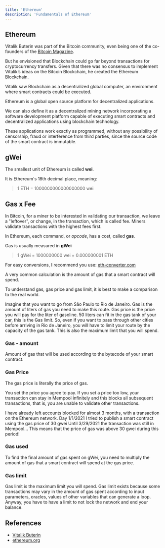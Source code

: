 ```yaml
---
title: 'Ethereum'
description: 'Fundamentals of Ethereum'
---
```


## Ethereum

Vitalik Buterin was part of the Bitcoin community,
even being one of the co-founders of the [Bitcoin Magazine](https://bitcoinmagazine.com/).

But he envisioned that Blockchain could go far beyond transactions for cryptocurrency transfers.
Given that there was no consensus to implement Vitalik’s ideas on the Bitcoin Blockchain,
he created the Ethereum Blockchain.

Vitalik saw Blockchain as a decentralized global computer,
an environment where smart contracts could be executed.

Ethereum is a global open source platform for decentralized applications.

We can also define it as a decentralized mining network
incorporating a software development platform capable of executing smart contracts
and decentralized applications using blockchain technology.

These applications work exactly as programmed, without any possibility of censorship, fraud or interference from third parties, since the source code of the smart contract is immutable.

## gWei

The smallest unit of Ethereum is called **wei**.

It is Ethereum's 18th decimal place, meaning:

> 1 ETH = 1000000000000000000 wei

## Gas x Fee

In Bitcoin, for a miner to be interested in validating our transaction,
we leave a "leftover", or change, in the transaction, which is called fee.
Miners validate transactions with the highest fees first.

In Ethereum, each command, or *opcode*, has a cost, called **gas**.

Gas is usually measured in **gWei**

> 1 gWei = 1000000000 wei = 0.000000001 ETH

For easy conversions, I recommend you use: 
[eth-converter.com](https://eth-converter.com/)

A very common calculation is the amount of gas that a smart contract will spend.

To understand gas, gas price and gas limit, it is best to make a comparison to the real world.

Imagine that you want to go from São Paulo to Rio de Janeiro.
Gas is the amount of liters of gas you need to make this route.
Gas price is the price you will pay for the liter of gasoline.
50 liters can fit in the gas tank of your car, this is the Gas limit.
So, even if you want to pass through other cities before arriving in Rio de Janeiro,
you will have to limit your route by the capacity of the gas tank.
This is also the maximum limit that you will spend.

### Gas - amount

Amount of gas that will be used according to the bytecode of your smart contract.

### Gas Price

The gas price is literally the price of gas.

You set the price you agree to pay.
If you set a price too low, your transaction can stay in Mempool infinitely
and this blocks all subsequent transactions, that is,
you are unable to validate other transactions.

I have already left accounts blocked for almost 3 months, with a transaction on the Ethereum network.
Day 1/1/2021 I tried to publish a smart contract using the gas price of 30 gwei
Until 3/29/2021 the transaction was still in Mempool...
This means that the price of gas was above 30 gwei during this period!

### Gas used

To find the final amount of gas spent on gWei,
you need to multiply the amount of gas that a smart contract will spend
at the gas price.

### Gas limit

Gas limit is the maximum limit you will spend.
Gas limit exists because some transactions may vary in the amount of gas spent
according to input parameters, oracles, values ​​of other variables that can generate a loop.
Anyway, you have to have a limit to not lock the network and end your balance.

## References

- [Vitalik Buterin](https://en.wikipedia.org/wiki/Vitalik_Buterin)
- [ethereum.org](https://ethereum.org/en/)
